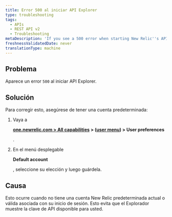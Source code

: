 ```yaml
---
title: Error 500 al iniciar API Explorer
type: troubleshooting
tags:
  - APIs
  - REST API v2
  - Troubleshooting
metaDescription: 'If you see a 500 error when starting New Relic''s API Explorer, make sure you have a default account saved in your account''s user preferences.'
freshnessValidatedDate: never
translationType: machine
---
```


## Problema

Aparece un error `500` al iniciar API Explorer.

## Solución

Para corregir esto, asegúrese de tener una cuenta predeterminada:

1. Vaya a

   <DoNotTranslate>**[one.newrelic.com > All capabilities](https://one.newrelic.com/all-capabilities) > ([user menu](/docs/accounts/accounts-billing/general-account-settings/intro-account-settings)) > User preferences**</DoNotTranslate>

   .

2. En el menú desplegable

   <DoNotTranslate>**Default account**</DoNotTranslate>

   , seleccione su elección y luego guárdela.

## Causa

Esto ocurre cuando no tiene una cuenta New Relic predeterminada actual o válida asociada con su inicio de sesión. Esto evita que el Explorador muestre la clave de API disponible para usted.